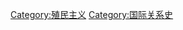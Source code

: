 {{Catnav|頁面分類|各種主題的頁面分類|各種主題的歷史|关系史|国际关系史}}
{{Catnav|頁面分類|历史|各種主題的歷史|关系史|国际关系史}}
{{Catnav|頁面分類|人类社会|政治|國際關係|国际关系史}}

[[Category:殖民主义|Category:殖民主义]]
[[Category:国际关系史|Category:国际关系史]]